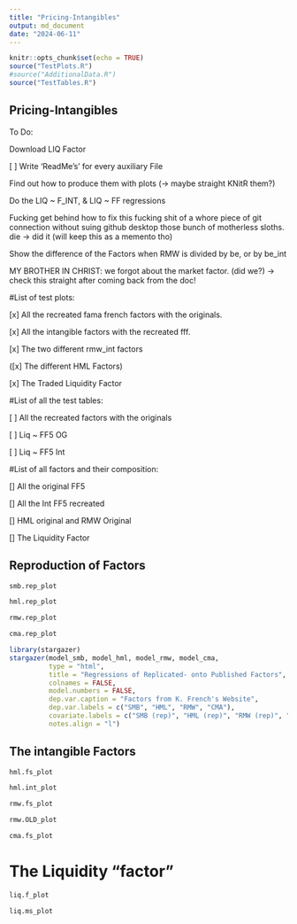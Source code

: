 ```yaml
---
title: "Pricing-Intangibles"
output: md_document
date: "2024-06-11"
---
```


```r
knitr::opts_chunk$set(echo = TRUE)
source("TestPlots.R")
#source("AdditionalData.R")
source("TestTables.R")
```

## Pricing-Intangibles

To Do:

Download LIQ Factor

[ ] Write 'ReadMe's' for every auxiliary File

Find out how to produce them with plots (-> maybe straight KNitR them?)

Do the LIQ ~ F_INT, & LIQ ~ FF regressions

Fucking get behind how to fix this fucking shit of a whore piece of git connection without suing github desktop those bunch of motherless sloths. die -> did it (will keep this as a memento tho)

Show the difference of the Factors when RMW is divided by be, or by be_int

MY BROTHER IN CHRIST: we forgot about the market factor. (did we?) -> check this straight after coming back from the doc!

#List of test plots:

[x] All the recreated fama french factors with the originals.

[x] All the intangible factors with the recreated fff.

[x] The two different rmw_int factors

([x] The different HML Factors)

[x] The Traded Liquidity Factor


#List of all the test tables:

[ ] All the recreated factors with the originals

[ ] Liq ~ FF5 OG

[ ] Liq ~ FF5 Int


#List of all factors and their composition:

[] All the original FF5

[] All the Int FF5 recreated

[] HML original and RMW Original

[] The Liquidity Factor


## Reproduction of Factors
```r
smb.rep_plot

```




```r
hml.rep_plot

```
```r
rmw.rep_plot

```

```r
cma.rep_plot

```

```r
library(stargazer)
stargazer(model_smb, model_hml, model_rmw, model_cma, 
          type = "html",
          title = "Regressions of Replicated- onto Published Factors",
          colnames = FALSE,
          model.numbers = FALSE,
          dep.var.caption = "Factors from K. French's Website",
          dep.var.labels = c("SMB", "HML", "RMW", "CMA"),
          covariate.labels = c("SMB (rep)", "HML (rep)", "RMW (rep)", "CMA (rep)"),
          notes.align = "l")
```










## The intangible Factors


```r
hml.fs_plot 

```

```r
hml.int_plot 

```





```r
rmw.fs_plot 

```

```r
rmw.OLD_plot 

```




```r
cma.fs_plot 

```




# The Liquidity "factor"

```r
liq.f_plot 

```


```r
liq.ms_plot

```


